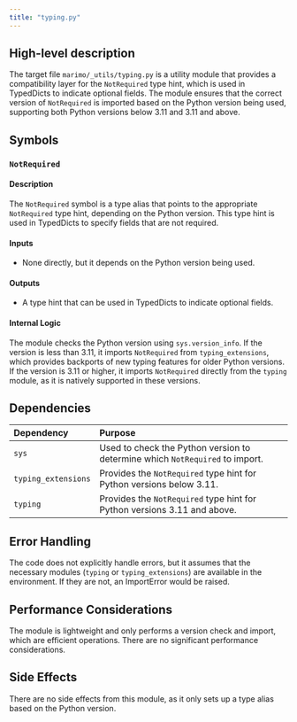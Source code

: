 ```yaml
---
title: "typing.py"
---
```


## High-level description

The target file `marimo/_utils/typing.py` is a utility module that provides a compatibility layer for the `NotRequired` type hint, which is used in TypedDicts to indicate optional fields. The module ensures that the correct version of `NotRequired` is imported based on the Python version being used, supporting both Python versions below 3.11 and 3.11 and above.

## Symbols

### `NotRequired`
#### Description
The `NotRequired` symbol is a type alias that points to the appropriate `NotRequired` type hint, depending on the Python version. This type hint is used in TypedDicts to specify fields that are not required.

#### Inputs
- None directly, but it depends on the Python version being used.

#### Outputs
- A type hint that can be used in TypedDicts to indicate optional fields.

#### Internal Logic
The module checks the Python version using `sys.version_info`. If the version is less than 3.11, it imports `NotRequired` from `typing_extensions`, which provides backports of new typing features for older Python versions. If the version is 3.11 or higher, it imports `NotRequired` directly from the `typing` module, as it is natively supported in these versions.

## Dependencies

| Dependency         | Purpose                                                                 |
|:-------------------|:------------------------------------------------------------------------|
| `sys`              | Used to check the Python version to determine which `NotRequired` to import. |
| `typing_extensions`| Provides the `NotRequired` type hint for Python versions below 3.11.    |
| `typing`           | Provides the `NotRequired` type hint for Python versions 3.11 and above.|

## Error Handling
The code does not explicitly handle errors, but it assumes that the necessary modules (`typing` or `typing_extensions`) are available in the environment. If they are not, an ImportError would be raised.

## Performance Considerations
The module is lightweight and only performs a version check and import, which are efficient operations. There are no significant performance considerations.

## Side Effects
There are no side effects from this module, as it only sets up a type alias based on the Python version.